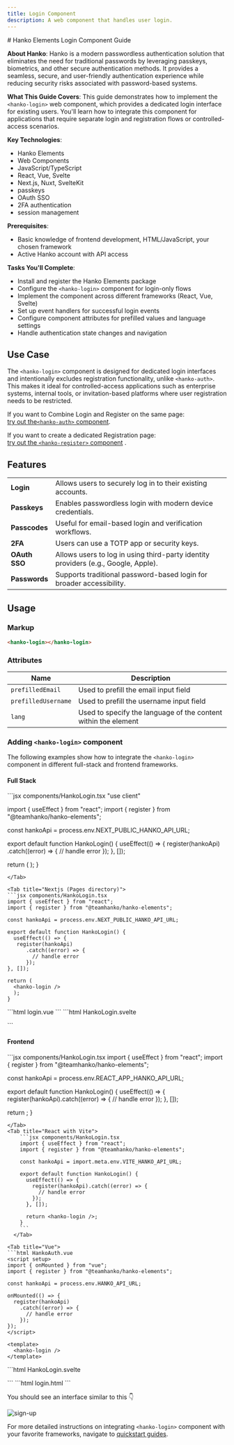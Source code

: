 ```yaml
---
title: Login Component
description: A web component that handles user login.
---
```


<div class="hidden">
# Hanko Elements Login Component Guide

**About Hanko**: Hanko is a modern passwordless authentication solution that eliminates the need for traditional passwords by leveraging passkeys, biometrics, and other secure authentication methods. It provides a seamless, secure, and user-friendly authentication experience while reducing security risks associated with password-based systems.

**What This Guide Covers**: This guide demonstrates how to implement the `<hanko-login>` web component, which provides a dedicated login interface for existing users. You'll learn how to integrate this component for applications that require separate login and registration flows or controlled-access scenarios.

**Key Technologies**:
- Hanko Elements
- Web Components
- JavaScript/TypeScript
- React, Vue, Svelte
- Next.js, Nuxt, SvelteKit
- passkeys
- OAuth SSO
- 2FA authentication
- session management

**Prerequisites**:
- Basic knowledge of frontend development, HTML/JavaScript, your chosen framework
- Active Hanko account with API access

**Tasks You'll Complete**: 
- Install and register the Hanko Elements package
- Configure the `<hanko-login>` component for login-only flows
- Implement the component across different frameworks (React, Vue, Svelte)
- Set up event handlers for successful login events
- Configure component attributes for prefilled values and language settings
- Handle authentication state changes and navigation
</div>


## Use Case
The `<hanko-login>` component is designed for dedicated login interfaces and intentionally excludes registration functionality, unlike `<hanko-auth>`. This makes it ideal for controlled-access applications such as enterprise systems, internal tools, or invitation-based platforms where user registration needs to be restricted.

If you want to Combine Login and Register on the same page: \
[try out the`<hanko-auth>` component](/guides/hanko-elements/auth-component).

If you want to create a dedicated Registration page:  \
[try out the `<hanko-register>` component](/guides/hanko-elements/register-component) .


## Features
|  |  |
| --- | --- |
|  **Login** | Allows users to securely log in to their existing accounts.
|  **Passkeys** | Enables passwordless login with modern device credentials.
|  **Passcodes** | Useful for email-based login and verification workflows.
|  **2FA** | Users can use a TOTP app or security keys.
|  **OAuth SSO** | 	Allows users to log in using third-party identity providers (e.g., Google, Apple).
|  **Passwords** | Supports traditional password-based login for broader accessibility.


## Usage

### Markup

```html 
<hanko-login></hanko-login>
```

### Attributes

| Name | Description |
| --- | --- |
| `prefilledEmail` | Used to prefill the email input field |
| `prefilledUsername` | Used to prefill the username input field |
| `lang` | Used to specify the language of the content within the element |


### Adding `<hanko-login>` component

The following examples show how to integrate the `<hanko-login>` component in different full-stack and frontend frameworks.

#### Full Stack

<Tabs>
<Tab title="Nextjs (App directory)">
```jsx components/HankoLogin.tsx
"use client"

import { useEffect } from "react";
import { register } from "@teamhanko/hanko-elements";

const hankoApi = process.env.NEXT_PUBLIC_HANKO_API_URL;

export default function HankoLogin() {
  useEffect(() => {
   register(hankoApi)
      .catch((error) => {
        // handle error
      });
  }, []);

return (
<hanko-login />
);
}
```
</Tab>

<Tab title="Nextjs (Pages directory)">
```jsx components/HankoLogin.tsx
import { useEffect } from "react";
import { register } from "@teamhanko/hanko-elements";

const hankoApi = process.env.NEXT_PUBLIC_HANKO_API_URL;

export default function HankoLogin() {
  useEffect(() => {
   register(hankoApi)
      .catch((error) => {
        // handle error
      });
}, []);

return (
  <hanko-login />
  );
}
```
</Tab>

<Tab title="Nuxt">
```html login.vue
<template>
  <hanko-login />
</template>
```
</Tab>


<Tab title="SvelteKit">
```html HankoLogin.svelte
<script>
  import { onMount } from "svelte";
  import { goto } from "$app/navigation";
  import { register } from "@teamhanko/hanko-elements";
  import { env } from "$env/dynamic/public";
  const hankoApi = env.PUBLIC_HANKO_API_URL;

  const redirectAfterLogin = () => {
    goto("/dashboard");
  };

  onMount(async () => {
    register(hankoApi).catch((error) => {
      // handle error
    });
  });
</script>

<hanko-login on:onSessionCreated={redirectAfterLogin} />
```
</Tab>
</Tabs>

#### Frontend 


<Tabs>
<Tab title="Create React App">
```jsx components/HankoLogin.tsx
import { useEffect } from "react";
import { register } from "@teamhanko/hanko-elements";

const hankoApi = process.env.REACT_APP_HANKO_API_URL;

export default function HankoLogin() {
  useEffect(() => {
    register(hankoApi).catch((error) => {
      // handle error
    });
  }, []);

  return <hanko-login />;
}
```
</Tab>
<Tab title="React with Vite">
    ```jsx components/HankoLogin.tsx
    import { useEffect } from "react";
    import { register } from "@teamhanko/hanko-elements";

    const hankoApi = import.meta.env.VITE_HANKO_API_URL;

    export default function HankoLogin() {
      useEffect(() => {
        register(hankoApi).catch((error) => {
          // handle error
        });
      }, []);

      return <hanko-login />;
    }
    ```
  </Tab>

<Tab title="Vue">
```html HankoAuth.vue
<script setup>
import { onMounted } from "vue";
import { register } from "@teamhanko/hanko-elements";

const hankoApi = process.env.HANKO_API_URL;

onMounted(() => {
  register(hankoApi)
    .catch((error) => {
      // handle error
    });
});
</script>

<template>
  <hanko-login />
</template>
```
</Tab>

<Tab title="Svelte">
```html HankoLogin.svelte
<script>
  import { register } from "@teamhanko/hanko-elements";
  import { onMount } from "svelte";
  import { env } from "$env/dynamic/public";

  const hankoApi = env.PUBLIC_HANKO_API_URL;

  onMount(async () => {
    register(hankoApi).catch((error) => {
      // handle error
    });
  });
</script>

<hanko-login />
```
</Tab>

<Tab title="JavaScript">
```html login.html
<body>
  <hanko-login />

  <script type="module">
    import { register } from "https://esm.run/@teamhanko/hanko-elements";

    await register(process.env.HANKO_API_URL);
  </script>
</body>
```
</Tab>
</Tabs>

You should see an interface similar to this 👇
<Frame>
<img src="/images/fullstack-guide/next-one.png" alt="sign-up" width={500} style={{ borderRadius: '0.5rem' }}/>
</Frame>


For more detailed instructions on integrating `<hanko-login>` component with your favorite frameworks, navigate to [quickstart guides](/quickstarts/fullstack). 





